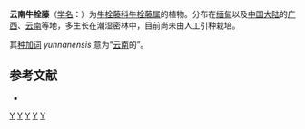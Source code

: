 {{Speciesbox
| genus = Connarus
| species = yunnanensis
| authority = G.Schellenb., 1938
}}

'''云南牛栓藤'''（[[学名|学名]]：{{lang|la|''Connarus yunnanensis''}}）为[[牛栓藤科|牛栓藤科]][[牛栓藤属|牛栓藤属]]的植物。分布在[[缅甸|缅甸]]以及[[中国大陆|中国大陆]]的[[广西|广西]]、[[云南|云南]]等地，多生长在潮湿密林中，目前尚未由人工引种栽培。

其[[种加词|种加词]] ''yunnanensis'' 意为“[[云南|云南]]的”。

== 参考文献 ==
<div class="references-small">
* {{cite web| url =http://www.bioinfo.cn/db05/KmzwSpecies.php?action=view&id=5683| title =云南牛栓藤| work =《中国高等植物数据库全库》| publisher =中国科学院微生物研究所| author =昆明植物研究所| accessdate =2009-02-25| deadurl =yes| archiveurl =https://web.archive.org/web/20160305063545/http://www.bioinfo.cn/db05/KmzwSpecies.php?action=view&id=5683| archivedate =2016-03-05}}
</div>
{{Taxonbar|from=Q10880926}}

[[Category:牛栓藤属|Y]]
[[Category:云南植物|Y]]
[[Category:广西植物|Y]]
[[Category:緬甸植物|Y]]
[[Category:1938年描述的植物|Y]]